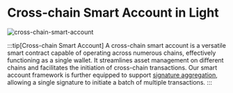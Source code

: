 # Cross-chain Smart Account in Light

![cross-chain-smart-account](https://assets.light.so/paper/cross-chain-smart-account.png)

:::tip[Cross-chain Smart Account]
A cross-chain smart account is a versatile smart contract capable of operating across numerous chains, effectively functioning as a single wallet.
It streamlines asset management on different chains and facilitates the initiation of cross-chain transactions.
Our smart account framework is further equipped to support [signature aggregation](/features/signature-aggregation), allowing a single signature to initiate a batch of multiple transactions.
:::
